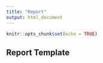 ```yaml
---
title: "Report"
output: html_document
---
```


```r
knitr::opts_chunk$set(echo = TRUE)
```

## Report Template